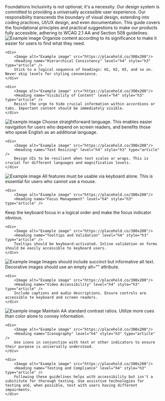 
<Meta title="Foundations/Accessibility" />

<Unstyled>
<Subheading>Foundations</Subheading>
<Heading name="Accessibility" level="h1" style="h1" type="article" />
<Lead>Inclusivity is not optional; it's a necessity.</Lead>
Our design system is committed to providing a universally accessible user experience. Our responsibility transcends the boundary of visual design, extending into coding practices, UI/UX design, and even documentation. This guide covers the foundational principles and practical suggestions to make our products fully accessible, adhering to WCAG 2.1 AA and Section 508 guidelines.

<Heading name="Structure and Layout" level="h3" style="h2" type="article" />

<div class="grid grid-cols-3 gap-4 mb-8">
    <div>
        <Image alt="Example image" src="https://placehold.co/300x200"/>
        <Heading name="Logical Ordering" level="h4" style="h3" type="article" />
        Organize content according to its significance to make it easier for users to find what they need.
    </div>

    <div>
        <Image alt="Example image" src="https://placehold.co/300x200"/>
        <Heading name="Hierarchical Consistency" level="h4" style="h3" type="article" />
        Stick to a logical sequence of headings: H1, H2, H3, and so on. Never skip levels for styling convenience.
    </div>

    <div>
        <Image alt="Example image" src="https://placehold.co/300x200"/>
        <Heading name="Visibility of Content" level="h4" style="h3" type="article" />
        Resist the urge to hide crucial information within accordions or tabs. Important content should be immediately visible.
    </div>

</div>

<Heading name="Textual Considerations" level="h2" style="h2" type="article" />
<div class="grid grid-cols-3 gap-4 mb-8">
    <div>
        <Image alt="Example image" src="https://placehold.co/300x200"/>
        <Heading name="Language Clarity" level="h4" style="h3" type="article" />
        Choose straightforward language. This enables easier navigation for users who depend on screen readers, and benefits those who speak English as an additional language.
    </div>
    
    <div>
        <Image alt="Example image" src="https://placehold.co/300x200"/>
        <Heading name="Text Resizing" level="h4" style="h3" type="article" />
        Design UIs to be resilient when text scales or wraps. This is crucial for different languages and magnification levels.
    </div>

</div>

<Heading name="Navigation & Interactivity" level="h2" style="h2" type="article" />
<div class="grid grid-cols-3 gap-4 mb-8">
    <div>
        <Image alt="Example image" src="https://placehold.co/300x200"/>
        <Heading name="Keyboard Usability" level="h4" style="h3" type="article" />
        All features must be usable via keyboard alone. This is essential for users who cannot use a mouse.
    </div>
    
    <div>
        <Image alt="Example image" src="https://placehold.co/300x200"/>
        <Heading name="Focus Management" level="h4" style="h3" type="article" />
Keep the keyboard focus in a logical order and make the focus indicator obvious.
    </div>

    <div>
        <Image alt="Example image" src="https://placehold.co/300x200"/>
        <Heading name="Tooltips and Validation" level="h4" style="h3" type="article" />
        Tooltips should be keyboard-activated. Inline validation on forms should be easily accessible to keyboard users.
    </div>

</div>

<Heading name="Multimedia" level="h2" style="h2" type="article" />
<div class="grid grid-cols-3 gap-4 mb-8">
    <div>
        <Image alt="Example image" src="https://placehold.co/300x200"/>
        <Heading name="Image Descriptions" level="h4" style="h3" type="article" />
        Images should include succinct but informative alt text. Decorative images should use an empty alt="" attribute.
    </div>
    
    <div>
        <Image alt="Example image" src="https://placehold.co/300x200"/>
        <Heading name="Video Accessibility" level="h4" style="h3" type="article" />
        Include captions and audio descriptions. Ensure controls are accessible to keyboard and screen readers.
    </div>

</div>

<Heading name="Visual Design" level="h2" style="h2" type="article" />
<div class="grid grid-cols-3 gap-4 mb-8">
    <div>
        <Image alt="Example image" src="https://placehold.co/300x200"/>
        <Heading name="Color Choices" level="h4" style="h3" type="article" />
        Maintain AA standard contrast ratios. Utilize more cues than color alone to convey information.
    </div>
    
    <div>
        <Image alt="Example image" src="https://placehold.co/300x200"/>
        <Heading name="Iconography" level="h4" style="h3" type="article" />
        Use icons in conjunction with text or other indicators to ensure their purpose is universally understood.
    </div>

    <div>
        <Image alt="Example image" src="https://placehold.co/300x200"/>
        <Heading name="Testing and Compliance" level="h4" style="h3" type="article" />
        Following these guidelines helps with accessibility but isn't a substitute for thorough testing. Use assistive technologies for testing and, when possible, test with users having different impairments.
    </div>

</div>

</Unstyled>
